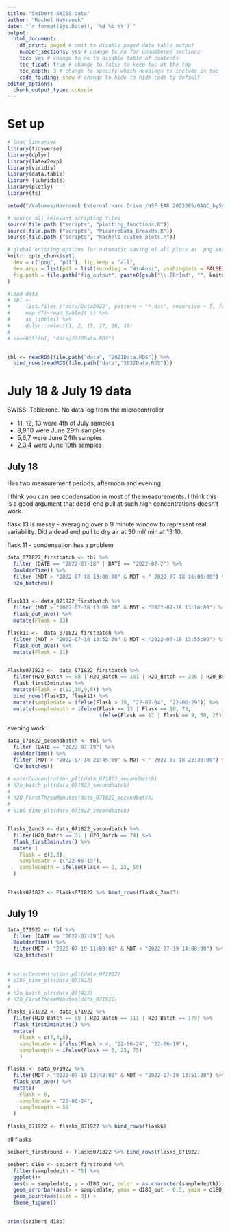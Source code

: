 ```yaml
---
title: "Seibert SWISS data"
author: "Rachel Havranek"
date: "`r format(Sys.Date(), '%d %b %Y')`"
output:
  html_document: 
    df_print: paged # omit to disable paged data table output
    number_sections: yes # change to no for unnumbered sections
    toc: yes # change to no to disable table of contents
    toc_float: true # change to false to keep toc at the top
    toc_depth: 3 # change to specify which headings to include in toc
    code_folding: show # change to hide to hide code by default
editor_options:
  chunk_output_type: console
---
```

# Set up 
```r
# load libraries
library(tidyverse) 
library(dplyr)
library(latex2exp)
library(viridis)
library(data.table)
library (lubridate)
library(plotly)
library(fs)

setwd("/Volumes/Havranek External Hard Drive /NSF EAR 2023385/QAQC_bySWISS/SWISS_QAQC/")

# source all relevant scripting files
source(file.path ("scripts", "plotting_functions.R"))
source(file.path ("scripts", "PicarroData_BreakUp.R"))
source(file.path ("scripts", "Rachels_custom_plots.R"))

# global knitting options for automatic saving of all plots as .png and .pdf
knitr::opts_chunk$set(
  dev = c("png", "pdf"), fig.keep = "all",
  dev.args = list(pdf = list(encoding = "WinAnsi", useDingbats = FALSE)),
  fig.path = file.path("fig_output", paste0(gsub("\\.[Rr]md", "", knitr::current_input()), "_"))
)

#load data
# tbl <-
#     list.files ("data/Data2022", pattern = "*.dat", recursive = T, full.names = T) %>%
#     map_df(~read_table2(.)) %>%
#     as_tibble() %>%
#     dplyr::select(1, 2, 15, 17, 18, 19)   
# 
# saveRDS(tbl, "data/2022Data.RDS")


tbl <- readRDS(file.path("data", "2021Data.RDS")) %>% 
  bind_rows(readRDS(file.path("data","2022Data.RDS")))
```

# July 18 & July 19 data
SWISS: Toblerone. No data log from the microcontroller 

- 11, 12, 13 were 4th of July samples
- 8,9,10 were June 29th samples 
- 5,6,7 were June 24th samples
- 2,3,4 were June 19th samples 


## July 18 
Has two measurement periods, afternoon and evening 

I think you can see condensation in most of the measurements. I think this is a good argument that dead-end pull at such high concentrations doesn't work. 

flask 13 is messy  - averaging over a 9 minute window to represent real variability. Did a dead end pull to dry air at 30 ml/ min at 13:10. 

flask 11 - condensation has a problem 
```r
data_071822_firstbatch <- tbl %>% 
  filter (DATE == "2022-07-18" | DATE == "2022-07-2") %>% 
  BoulderTime() %>% 
  filter (MDT > "2022-07-18 13:00:00" & MDT < " 2022-07-18 16:00:00") %>% 
  h2o_batches() 


flask13 <- data_071822_firstbatch %>% 
  filter (MDT > "2022-07-18 13:09:00" & MDT < "2022-07-18 13:16:00") %>% 
  flask_out_ave() %>% 
  mutate(Flask = 13)

flask11 <-  data_071822_firstbatch %>% 
  filter (MDT > "2022-07-18 13:52:00" & MDT < "2022-07-18 13:55:00") %>% 
  flask_out_ave() %>% 
  mutate(Flask = 11)


Flasks071822 <-  data_071822_firstbatch %>% 
  filter(H2O_Batch == 88 | H2O_Batch == 181 | H2O_Batch == 226 | H2O_Batch == 271) %>% 
  flask_first3minutes %>% 
  mutate(Flask = c(12,10,9,8)) %>% 
  bind_rows(flask13, flask11) %>% 
  mutate(sampledate = ifelse(Flask > 10, "22-07-04", "22-06-29")) %>% 
  mutate(sampledepth = ifelse(Flask == 13 | Flask == 10, 75, 
                              ifelse(Flask == 12 | Flask == 9, 50, 25)))
```

evening work
```r
data_071822_secondbatch <- tbl %>% 
  filter (DATE == "2022-07-19") %>% 
  BoulderTime() %>% 
  filter (MDT > "2022-07-18 21:45:00" & MDT < " 2022-07-18 22:30:00") %>% 
  h2o_batches() 

# waterConcentration_plt(data_071822_secondbatch)
# h2o_batch_plt(data_071822_secondbatch)
# 
# h2O_FirstThreeMinutes(data_071822_secondbatch)
# 
# d180_time_plt(data_071822_secondbatch)


flasks_2and3 <- data_071822_secondbatch %>% 
  filter(H2O_Batch == 31 | H2O_Batch == 74) %>% 
  flask_first3minutes() %>% 
  mutate (
    Flask = c(2,3),
    sampledate = c("22-06-19"),
    sampledepth = ifelse(Flask == 2, 25, 50)
  )
  

Flasks071822 <- Flasks071822 %>% bind_rows(flasks_2and3)
```

## July 19 

```r
data_071922 <- tbl %>% 
  filter (DATE == "2022-07-19") %>% 
  BoulderTime() %>% 
  filter(MDT > "2022-07-19 11:00:00" & MDT < "2022-07-19 14:00:00") %>% 
  h2o_batches()  
  

# waterConcentration_plt(data_071922)
# d180_time_plt(data_071922)
# 
# h2o_batch_plt(data_071922)
# h2O_FirstThreeMinutes(data_071922)

flasks_071922 <- data_071922 %>% 
  filter(H2O_Batch == 58 | H2O_Batch == 111 | H2O_Batch == 179) %>% 
  flask_first3minutes() %>% 
  mutate(
    Flask = c(7,4,5),
    sampledate = ifelse(Flask > 4, "22-06-24", "22-06-19"),
    sampledepth = ifelse(Flask == 5, 25, 75)
    )

flask6 <- data_071922 %>% 
  filter(MDT > "2022-07-19 13:48:00" & MDT < "2022-07-19 13:51:00") %>% 
  flask_out_ave() %>% 
  mutate(
    Flask = 6, 
    sampledate = "22-06-24",
    sampledepth = 50
  )
  
flasks_071922 <- flasks_071922 %>% bind_rows(flask6)
```


all flasks
```r
seibert_firstround <- Flasks071822 %>% bind_rows(flasks_071922)

seibert_d18o <- seibert_firstround %>% 
  filter(sampledepth < 75) %>% 
  ggplot()+
  aes(x = sampledate, y = d18O_out, color = as.character(sampledepth))+
  geom_errorbar(aes(x = sampledate, ymax = d18O_out - 0.5, ymin = d18O_out + 0.5, width = 0.1)) +
  geom_point(aes(size = 3)) +
  theme_figure()
  

print(seibert_d18o)
```





